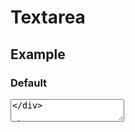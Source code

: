 
<BackTop />

# Textarea

## Example

### Default

<div className="mt-6">
  <Textarea placeholder="Placeholder" />
</div>

### Info

<div className="mt-6">
  <Textarea info="Info" />
</div>

### Error

<div className="mt-6">
  <Textarea error="Error" />
</div>

### Float

<div className="mt-6">
  <Textarea placeholder="No Float" float={false} />
</div>

### Fullwidth

<div className="mt-6">
  <Textarea placeholder="Full Width" fullWidth />
</div>

## Steps

<div className="steps">

### Install Package

<Tabs items={['npm', 'yarn']}>
  {/* prettier-ignore */}
  <Tab>
    ```bash
    npm install classnames
    ```
    </Tab>
  {/* prettier-ignore */}
  <Tab>
    ```bash
    yarn add classnames
    ```
</Tab>
</Tabs>

### Copy Code

```tsx filename="components/Textarea/index.tsx"
import { useId } from 'react'
import type {
  FC,
  DetailedHTMLProps,
  KeyboardEvent,
  TextareaHTMLAttributes,
  ReactNode
} from 'react'
import classnames from 'classnames'

export interface Props
  extends DetailedHTMLProps<
    TextareaHTMLAttributes<HTMLTextAreaElement>,
    HTMLTextAreaElement
  > {
  onEnter?: () => void
  info?: ReactNode
  error?: ReactNode
  float?: boolean
  fullWidth?: boolean
}
interface State {}

const Textarea: FC<Props> = ({
  onEnter,
  info,
  error,
  fullWidth = false,
  float = true,
  placeholder,
  ...props
}) => {
  const onKeyDown = (e: KeyboardEvent<HTMLTextAreaElement>) => {
    if (e.key === 'Enter' && !e.shiftKey && !!onEnter) onEnter()
  }
  const id = useId()
  return (
    <div
      className={classnames('inline-block', {
        'w-full': fullWidth,
        relative: !!placeholder
      })}
    >
      <textarea
        {...props}
        id={props.id || id}
        onKeyDown={onKeyDown}
        className={classnames(
          'rounded border bg-white p-2 read-only:cursor-default focus:outline-none disabled:cursor-not-allowed dark:bg-neutral-800',
          !!error
            ? 'border-red-500'
            : 'border-neutral-300 dark:border-neutral-700',
          {
            'w-full': fullWidth,
            'bg-neutral-100': props.disabled,
            'peer placeholder-transparent': !!placeholder && float
          }
        )}
        placeholder={placeholder}
        spellCheck={false}
      />
      {!!placeholder && float && (
        <label
          htmlFor={props.id || id}
          className={classnames(
            'absolute -top-6 left-0 cursor-text select-none truncate text-sm text-neutral-600 transition-all peer-placeholder-shown:top-2 peer-placeholder-shown:text-base peer-placeholder-shown:text-neutral-400 peer-empty:left-3 peer-focus:left-0 peer-focus:-top-6 peer-focus:w-full peer-focus:cursor-default peer-focus:text-sm peer-focus:text-neutral-600 dark:text-neutral-400 dark:peer-focus:text-neutral-400',
            !!props.value ? 'left-0' : 'left-3'
          )}
        >
          {placeholder}
        </label>
      )}
      {(!!error || !!info) && (
        <p
          className={classnames(
            'mt-1 text-xs',
            !!error ? 'text-red-500' : !!info ? 'text-neutral-400' : undefined
          )}
        >
          {error || info}
        </p>
      )}
    </div>
  )
}

export default Textarea
```

### Usage

```tsx
<Textarea
  value=""
  onChange={(e) => setValue(e.target.value)}
  info={<p>Info</p>}
  error={<p>Error</p>}
  float
  fullWidth
/>
```

</div>

### Props

| Name          |        Type         | Default |
| :------------ | :-----------------: | :-----: |
| **onEnter**   |     () => void      |         |
| **info**      |      ReactNode      |         |
| **error**     |      ReactNode      |         |
| **float**     |       boolean       |         |
| **fullWidth** |       boolean       |         |
| **...props**  | HTMLTextAreaElement |         |

<Comment />
